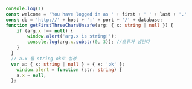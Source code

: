 ```typescript
console.log(1)
const welcome = 'You have logged in as ' + first + ' ' + last + '.'
const db = 'http://' + host + ':' + port + '/' + database;
function getFirstThreeCharsUnsafe(arg: { x: string | null }) {
    if (arg.x !== null) {
        window.alert('arg.x is string!');
        console.log(arg.x.substr(0, 3)); //오류가 생긴다
    }
  }
  // a.x 를 string ok로 설정
  var a: { x: string | null } = { x: 'ok' };
    window.alert = function (str: string) {
    a.x = null;
  };
```